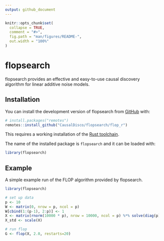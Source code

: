 ```yaml
---
output: github_document
---
```


<!-- README.md is generated from README.Rmd. Please edit that file -->

```r
knitr::opts_chunk$set(
  collapse = TRUE,
  comment = "#>",
  fig.path = "man/figures/README-",
  out.width = "100%"
)
```

# flopsearch

<!-- badges: start -->
<!-- badges: end -->

flopsearch provides an effective and easy-to-use causal discovery algorithm for linear additive noise models.

## Installation

You can install the development version of flopsearch from [GitHub](https://github.com/) with:

``` r
# install.packages("remotes")
remotes::install_github("CausalDisco/flopsearch/flop_r")
```

This requires a working installation of the [Rust toolchain](https://rust-lang.org/tools/install/).

The name of the installed package is ```flopsearch``` and it can be loaded with:

``` r
library(flopsearch)
```

## Example

A simple example run of the FLOP algorithm provided by flopsearch.

```r
library(flopsearch)

# set up data
p <- 10
W <- matrix(0, nrow = p, ncol = p)
W[cbind(1:(p-1), 2:p)] <- 1
X <- matrix(rnorm(10000 * p), nrow = 10000, ncol = p) %*% solve(diag(p) - W)
X_std <- scale(X)

# run flop
G <- flop(X, 2.0, restarts=20)
```
